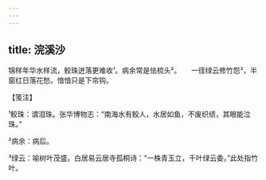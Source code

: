 ```yaml
---
---
---
```

title: 浣溪沙
---




锦样年华水样流，鲛珠迸落更难收¹。病余常是怯梳头²。　　一径绿云修竹怨³，半窗红日落花愁。愔愔只是下帘钩。





【笺注】


¹鲛珠：谓泪珠。张华博物志：“南海水有鲛人，水居如鱼，不废织绩，其眼能泣珠。”

²病余：病后。

³绿云：喻树叶茂盛。白居易云居寺孤桐诗：“一株青玉立，千叶绿云委。”此处指竹叶。